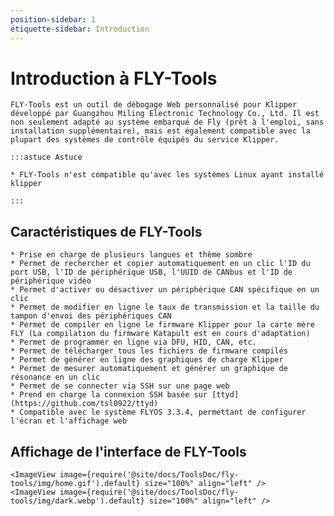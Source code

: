 ```yaml
---
position-sidebar: 1
étiquette-sidebar: Introduction
---
```


# Introduction à FLY-Tools

    FLY-Tools est un outil de débogage Web personnalisé pour Klipper développé par Guangzhou Miling Electronic Technology Co., Ltd. Il est non seulement adapté au système embarqué de Fly (prêt à l'emploi, sans installation supplémentaire), mais est également compatible avec la plupart des systèmes de contrôle équipés du service Klipper.

    :::astuce Astuce

    * FLY-Tools n'est compatible qu'avec les systèmes Linux ayant installé klipper

    :::

## Caractéristiques de FLY-Tools

    * Prise en charge de plusieurs langues et thème sombre
    * Permet de rechercher et copier automatiquement en un clic l'ID du port USB, l'ID de périphérique USB, l'UUID de CANbus et l'ID de périphérique vidéo
    * Permet d'activer ou désactiver un périphérique CAN spécifique en un clic
    * Permet de modifier en ligne le taux de transmission et la taille du tampon d'envoi des périphériques CAN
    * Permet de compiler en ligne le firmware Klipper pour la carte mère FLY (La compilation du firmware Katapult est en cours d'adaptation)
    * Permet de programmer en ligne via DFU, HID, CAN, etc.
    * Permet de télécharger tous les fichiers de firmware compilés
    * Permet de générer en ligne des graphiques de charge Klipper
    * Permet de mesurer automatiquement et générer un graphique de résonance en un clic
    * Permet de se connecter via SSH sur une page web
    * Prend en charge la connexion SSH basée sur [ttyd](https://github.com/tsl0922/ttyd)
    * Compatible avec le système FLYOS 3.3.4, permettant de configurer l'écran et l'affichage web

## Affichage de l'interface de FLY-Tools

    <ImageView image={require('@site/docs/ToolsDoc/fly-tools/img/home.gif').default} size="100%" align="left" />
    <ImageView image={require('@site/docs/ToolsDoc/fly-tools/img/dark.webp').default} size="100%" align="left" />
